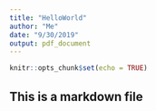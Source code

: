```yaml
---
title: "HelloWorld"
author: "Me"
date: "9/30/2019"
output: pdf_document
---
```


```r
knitr::opts_chunk$set(echo = TRUE)
```

## This is a markdown file